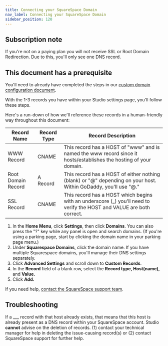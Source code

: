 ```yaml
---
title: Connecting your SquareSpace Domain
nav_label: Connecting your SquareSpace Domain
sidebar_position: 120
---
```


## Subscription note

If you're not on a paying plan you will not receive SSL or Root Domain Redirection. Due to this, you'll only see one DNS
record.

## This document has a prerequisite

You'll need to already have completed the steps in
our [custom domain configuration document](/docs/studio/Settings/Domain-Management/Setting-up-your-Custom-Domain).

With the 1-3 records you have within your Studio settings page, you'll follow these steps.

Here's a run-down of how we'll reference these records in a human-friendly way throughout this document:

| Record Name        | Record Type | Record Description                                                                                                     |
|--------------------|-------------|------------------------------------------------------------------------------------------------------------------------|
| WWW Record         | CNAME       | This record has a HOST of "www" and is named the www record since it hosts/establishes the hosting of your domain.     |
| Root Domain Record | A Record    | This record has a HOST of either nothing (blank) or "@" depending on your host. Within GoDaddy, you'll use "@."        |
| SSL Record         | CNAME       | This record has a HOST which begins with an underscore (\_) you'll need to verify the HOST and VALUE are both correct. |

1. In the **Home Menu**, click **Settings**, then click **Domains**. You can also press the "?" key while any panel is
   open and search domains. (If you're using a parking page, start by clicking the domain name in your parking page
   menu.)
2. Under **Squarespace Domains**, click the domain name. If you have multiple Squarespace domains, you'll manage their
   DNS settings separately.
3. Click **Advanced Settings** and scroll down to **Custom Records**.
4. In the **Record** field of a blank row, select the **Record type, Host(name),** and **Value.**
5. Click **Add.**

If you need
help, [contact the SquareSpace support team](https://support.squarespace.com/hc/en-us/requests/new#choose-topic).

## Troubleshooting

If a \_\_\_ record with that host already exists, that means that this host is already present as a DNS record within
your SquareSpace account. Studio **cannot** advise on the deletion of records. (1) contact your technical manager for
help in deleting the issue-causing record(s) or (2) contact SquareSpace support for further help.


